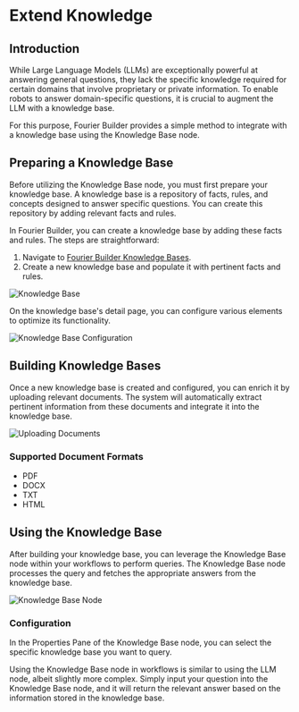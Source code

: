 # Extend Knowledge

## Introduction

While Large Language Models (LLMs) are exceptionally powerful at answering general questions, they lack the specific knowledge required for certain domains that involve proprietary or private information. To enable robots to answer domain-specific questions, it is crucial to augment the LLM with a knowledge base.

For this purpose, Fourier Builder provides a simple method to integrate with a knowledge base using the Knowledge Base node.

## Preparing a Knowledge Base

Before utilizing the Knowledge Base node, you must first prepare your knowledge base. A knowledge base is a repository of facts, rules, and concepts designed to answer specific questions. You can create this repository by adding relevant facts and rules.

In Fourier Builder, you can create a knowledge base by adding these facts and rules. The steps are straightforward:

1. Navigate to [Fourier Builder Knowledge Bases](https://builder.fftai.dev/knowledgebases).
2. Create a new knowledge base and populate it with pertinent facts and rules.

![Knowledge Base](kb.png)

On the knowledge base's detail page, you can configure various elements to optimize its functionality.

![Knowledge Base Configuration](config.png)

## Building Knowledge Bases

Once a new knowledge base is created and configured, you can enrich it by uploading relevant documents. The system will automatically extract pertinent information from these documents and integrate it into the knowledge base.

![Uploading Documents](upload.png)

### Supported Document Formats
- PDF
- DOCX
- TXT
- HTML

## Using the Knowledge Base

After building your knowledge base, you can leverage the Knowledge Base node within your workflows to perform queries. The Knowledge Base node processes the query and fetches the appropriate answers from the knowledge base.

![Knowledge Base Node](node.png)

### Configuration
In the Properties Pane of the Knowledge Base node, you can select the specific knowledge base you want to query.

Using the Knowledge Base node in workflows is similar to using the LLM node, albeit slightly more complex. Simply input your question into the Knowledge Base node, and it will return the relevant answer based on the information stored in the knowledge base.